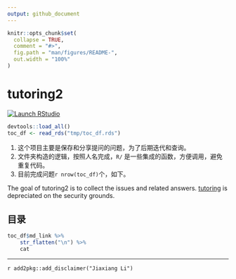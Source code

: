 ```yaml
---
output: github_document
---
```


<!-- README.md is generated from README.Rmd. Please edit that file -->

```r
knitr::opts_chunk$set(
  collapse = TRUE,
  comment = "#>",
  fig.path = "man/figures/README-",
  out.width = "100%"
)
```
# tutoring2

<!-- badges: start -->
[![Launch RStudio](https://mybinder.org/badge_logo.svg)](https://mybinder.org/v2/gh/JiaxiangBU/tutoring2/master?urlpath=rstudio)
<!-- badges: end -->

```r
devtools::load_all()
toc_df <- read_rds("tmp/toc_df.rds")
```

1. 这个项目主要是保存和分享提问的问题，为了后期迭代和查询。
1. 文件夹构造的逻辑，按照人名完成，`R/` 是一些集成的函数，方便调用，避免重复代码。
1. 目前完成问题`r nrow(toc_df)`个，如下。

The goal of tutoring2 is to collect the issues and related answers.
[tutoring](https://github.com/JiaxiangBU/tutoring) is depreciated on the security grounds.

## 目录

```r
toc_df$md_link %>% 
    str_flatten("\n") %>% 
    cat
```

***

`r add2pkg::add_disclaimer("Jiaxiang Li")`
